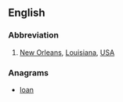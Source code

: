 {{also|Nola|nola}}
==English==

===Abbreviation===
{{head|en|abbreviation}}

# [[New Orleans]], [[Louisiana]], [[USA]]

===Anagrams===
* [[loan#English|loan]]